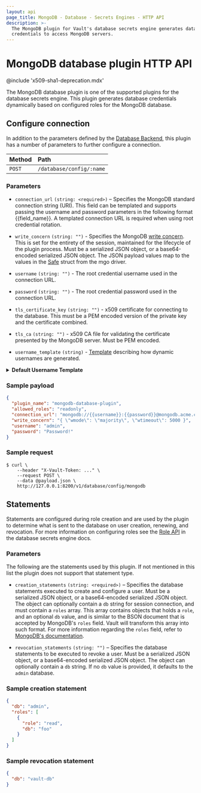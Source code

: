 ```yaml
---
layout: api
page_title: MongoDB - Database - Secrets Engines - HTTP API
description: >-
  The MongoDB plugin for Vault's database secrets engine generates database
  credentials to access MongoDB servers.
---
```


# MongoDB database plugin HTTP API

@include 'x509-sha1-deprecation.mdx'

The MongoDB database plugin is one of the supported plugins for the database
secrets engine. This plugin generates database credentials dynamically based on
configured roles for the MongoDB database.

## Configure connection

In addition to the parameters defined by the [Database
Backend](/api/secret/databases#configure-connection), this plugin
has a number of parameters to further configure a connection.

| Method | Path                     |
| :----- | :----------------------- |
| `POST` | `/database/config/:name` |

### Parameters

- `connection_url` `(string: <required>)` – Specifies the MongoDB standard
  connection string (URI). This field can be templated and supports passing the
  username and password parameters in the following format {{field_name}}. A
  templated connection URL is required when using root credential rotation.

- `write_concern` `(string: "")` - Specifies the MongoDB [write
  concern][mongodb-write-concern]. This is set for the entirety of the session,
  maintained for the lifecycle of the plugin process. Must be a serialized JSON
  object, or a base64-encoded serialized JSON object. The JSON payload values
  map to the values in the [Safe][mgo-safe] struct from the mgo driver.

- `username` `(string: "")` - The root credential username used in the connection URL.

- `password` `(string: "")` - The root credential password used in the connection URL.

- `tls_certificate_key` `(string: "")` - x509 certificate for connecting to the database.
  This must be a PEM encoded version of the private key and the certificate combined.

- `tls_ca` `(string: "")` - x509 CA file for validating the certificate presented by the
  MongoDB server. Must be PEM encoded.

- `username_template` `(string)` - [Template](/docs/concepts/username-templating) describing how
  dynamic usernames are generated.

<details>
<summary><b>Default Username Template</b></summary>

```
{{ printf "v-%s-%s-%s-%s" (.DisplayName | truncate 15) (.RoleName | truncate 15) (random 20) (unix_time) | replace "." "-"  | truncate 100 }}
```

<details>
  <summary><b>Example Usernames:</b></summary>

| Example       |                                                      |
| ------------- | ---------------------------------------------------- |
| `DisplayName` | `token`                                              |
| `RoleName`    | `myrolename`                                         |
| Username      | `v-token-myrolename-jNFRlKsZZMxJEx60o66i-1614294836` |

| Example       |                                                                     |
| ------------- | ------------------------------------------------------------------- |
| `DisplayName` | `amuchlonger_dispname`                                              |
| `RoleName`    | `role-name-with-dashes`                                             |
| Username      | `v-amuchlonger_dis-role-name-with--jNFRlKsZZMxJEx60o66i-1614294836` |

</details>
</details>

### Sample payload

```json
{
  "plugin_name": "mongodb-database-plugin",
  "allowed_roles": "readonly",
  "connection_url": "mongodb://{{username}}:{{password}}@mongodb.acme.com:27017/admin?ssl=true",
  "write_concern": "{ \"wmode\": \"majority\", \"wtimeout\": 5000 }",
  "username": "admin",
  "password": "Password!"
}
```

### Sample request

```shell-session
$ curl \
    --header "X-Vault-Token: ..." \
    --request POST \
    --data @payload.json \
    http://127.0.0.1:8200/v1/database/config/mongodb
```

## Statements

Statements are configured during role creation and are used by the plugin to
determine what is sent to the database on user creation, renewing, and
revocation. For more information on configuring roles see the [Role
API](/api-docs/secret/databases#create-role) in the database secrets engine docs.

### Parameters

The following are the statements used by this plugin. If not mentioned in this
list the plugin does not support that statement type.

- `creation_statements` `(string: <required>)` – Specifies the database
  statements executed to create and configure a user. Must be a
  serialized JSON object, or a base64-encoded serialized JSON object.
  The object can optionally contain a `db` string for session connection,
  and must contain a `roles` array. This array contains objects that holds
  a `role`, and an optional `db` value, and is similar to the BSON document that
  is accepted by MongoDB's `roles` field. Vault will transform this array into
  such format. For more information regarding the `roles` field, refer to
  [MongoDB's documentation](https://docs.mongodb.com/manual/reference/method/db.createUser/).

- `revocation_statements` `(string: "")` – Specifies the database statements to
  be executed to revoke a user. Must be a serialized JSON object, or a base64-encoded
  serialized JSON object. The object can optionally contain a `db` string. If no
  `db` value is provided, it defaults to the `admin` database.

### Sample creation statement

```json
{
  "db": "admin",
  "roles": [
    {
      "role": "read",
      "db": "foo"
    }
  ]
}
```

### Sample revocation statement

```json
{
  "db": "vault-db"
}
```

[mongodb-write-concern]: https://docs.mongodb.com/manual/reference/write-concern/
[mgo-safe]: https://godoc.org/gopkg.in/mgo.v2#Safe
